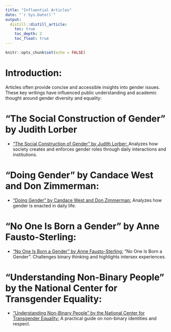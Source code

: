 ```yaml
---
title: "Influential Articles"
date: "`r Sys.Date()`"
output:
  distill::distill_article:
    toc: true
    toc_depth: 2
    toc_float: true
---
```


```r
knitr::opts_chunk$set(echo = FALSE)
```

# Introduction:
Articles often provide concise and accessible insights into gender issues. These key writings have influenced public understanding and academic thought around gender diversity and equality:

# "The Social Construction of Gender" by Judith Lorber

-  <a href="https://www.researchgate.net/publication/331764683_The_Social_Construction_of_Gender">"The Social Construction of Gender" by Judith Lorber: </a> Analyzes how society creates and enforces gender roles through daily interactions and institutions.

# "Doing Gender" by Candace West and Don Zimmerman:

- <a href="https://www.jstor.org/stable/2787119" target="_blank">"Doing Gender" by Candace West and Don Zimmerman:</a> Analyzes how gender is enacted in daily life. 

# "No One Is Born a Gender" by Anne Fausto-Sterling:

- <a href="https://www.annefaustosterling.com/fields-of-inquiry/gender/" target="_blank">"No One Is Born a Gender" by Anne Fausto-Sterling:</a> "No One Is Born a Gender". Challenges binary thinking and highlights intersex experiences.

# "Understanding Non-Binary People" by the National Center for Transgender Equality:

- <a href="https://www.jstor.org/stable/2787119" target="_blank">"Understanding Non-Binary People" by the National Center for Transgender Equality:</a> A practical guide on non-binary identities and respect.




